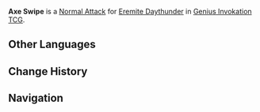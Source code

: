 {{Genius Invokation TCG Skill Infobox
|image      = Axe Swipe Character Card Skill.png
|type       = Normal Attack
|character  = Eremite Daythunder
|element    = Electro
|matching = 1
|unaligned  = 2
|effect     = Deals 2 '''Physical DMG'''.
|order      = 1
}}
'''Axe Swipe''' is a [[Character Card Normal Attack|Normal Attack]] for [[Eremite Daythunder (Character Card)|Eremite Daythunder]] in [[Genius Invokation TCG]].

==Other Languages==
{{Other Languages
|en       = Axe Swipe
|zhs      = 战斧挥击
|zhs_rm   = 
|zht      = 戰斧揮擊
|zht_rm   = 
|zh_tl    = 
|ja       = 戦斧の斬撃
|ja_rm    = Senpu no Zangeki
|ja_tl    = Battleaxe Slash
|ko       = 전투 도끼 휘두르기
|ko_rm    = 
|ko_tl    = 
|es       = Tajo con hacha
|es_tl    = Slash With Axe
|fr       = Frappe de hache
|fr_tl    = Axe Strike
|ru       = Удар топором
|ru_tl    = 
|th       = Axe Swipe
|vi       = Vung Rìu
|vi_tl    = 
|de       = Axthiebe
|de_tl    = Axe Blows
|id       = Axe Swipe
|pt       = Machadada
|pt_tl    = 
|tr       = Balta Vuruşu
|tr_tl    = 
|it       = Sferzata con ascia
|it_tl    = 
}}

==Change History==
{{Change History|4.8}}

==Navigation==
{{Genius Invokation TCG Skill Navbox|Eremite Daythunder}}